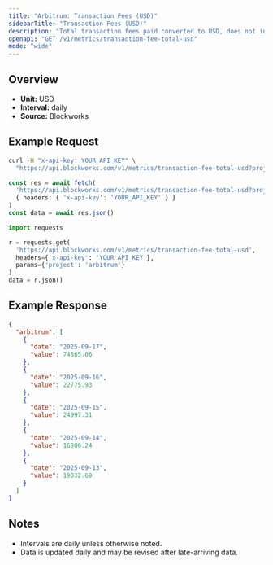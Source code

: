 ```yaml
---
title: "Arbitrum: Transaction Fees (USD)"
sidebarTitle: "Transaction Fees (USD)"
description: "Total transaction fees paid converted to USD, does not include out-of-protocol tips or additional sources of revenue"
openapi: "GET /v1/metrics/transaction-fee-total-usd"
mode: "wide"
---
```


## Overview

- **Unit:** USD
- **Interval:** daily
- **Source:** Blockworks

## Example Request

<CodeGroup>

```bash cURL
curl -H "x-api-key: YOUR_API_KEY" \
  "https://api.blockworks.com/v1/metrics/transaction-fee-total-usd?project=arbitrum"
```

```typescript TypeScript
const res = await fetch(
  'https://api.blockworks.com/v1/metrics/transaction-fee-total-usd?project=arbitrum',
  { headers: { 'x-api-key': 'YOUR_API_KEY' } }
)
const data = await res.json()
```

```python Python
import requests

r = requests.get(
  'https://api.blockworks.com/v1/metrics/transaction-fee-total-usd',
  headers={'x-api-key': 'YOUR_API_KEY'},
  params={'project': 'arbitrum'}
)
data = r.json()
```

</CodeGroup>

## Example Response

```json
{
  "arbitrum": [
    {
      "date": "2025-09-17",
      "value": 74865.06
    },
    {
      "date": "2025-09-16",
      "value": 22775.93
    },
    {
      "date": "2025-09-15",
      "value": 24997.31
    },
    {
      "date": "2025-09-14",
      "value": 16806.24
    },
    {
      "date": "2025-09-13",
      "value": 19032.69
    }
  ]
}
```

## Notes
- Intervals are daily unless otherwise noted.
- Data is updated daily and may be revised after late-arriving data.
